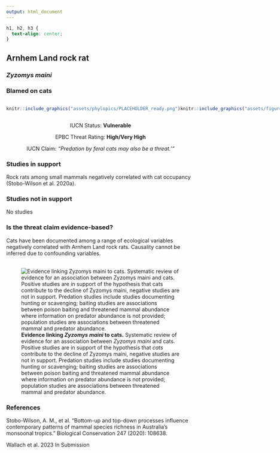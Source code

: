 ```yaml
---
output: html_document
---
```

```css
h1, h2, h3 {
  text-align: center;
}
```

## **Arnhem Land rock rat**
### *Zyzomys maini*
### Blamed on cats

:::: {style="display: flex;"}

::: {}
  ```r
  knitr::include_graphics("assets/phylopics/PLACEHOLDER_ready.png")
  ```
:::

::: {}

:::

::: {}
  ```r
  knitr::include_graphics("assets/figures/Map_Cat_Zyzomys maini.png")
  ```
:::

::::
<center>
IUCN Status: **Vulnerable**

EPBC Threat Rating: **High/Very High**

IUCN Claim: *"Predation by feral cats may also be a threat.'"*

</center>

### Studies in support

Rock rats among small mammals negatively correlated with cat occupancy (Stobo-Wilson et al. 2020a).

### Studies not in support

No studies

### Is the threat claim evidence-based?

Cats have been documented among a range of ecological variables negatively correlated with Arnhem Land rock rats. Causality cannot be inferred due to confounding variables.
<br>
<br>

![**Evidence linking *Zyzomys maini* to cats.** Systematic review of evidence for an association between *Zyzomys maini* and cats. Positive studies are in support of the hypothesis that *cats* contribute to the decline of Zyzomys maini, negative studies are not in support. Predation studies include studies documenting hunting or scavenging; baiting studies are associations between poison baiting and threatened mammal abundance where information on predator abundance is not provided; population studies are associations between threatened mammal and predator abundance.](assets/figures/Main_Evidence_Cat_Zyzomys maini.png)

### References

Stobo-Wilson, A. M., et al. "Bottom-up and top-down processes influence contemporary patterns of mammal species richness in Australia's monsoonal tropics." Biological Conservation 247 (2020): 108638.

Wallach et al. 2023 In Submission


